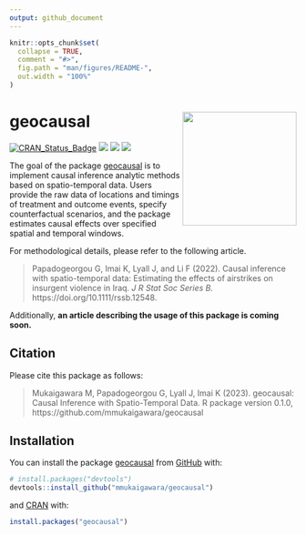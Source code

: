```yaml
---
output: github_document
---
```


<!-- README.md is generated from README.Rmd. Please edit that file -->

```r
knitr::opts_chunk$set(
  collapse = TRUE,
  comment = "#>",
  fig.path = "man/figures/README-",
  out.width = "100%"
)
```

# geocausal <a href="https://github.com/mmukaigawara/geocausal"><img src="inst/figure/logo.png" align="right" height="200" /></a>

<!-- badges: start -->
[![CRAN_Status_Badge](http://www.r-pkg.org/badges/version/geocausal?color=green)](https://cran.r-project.org/package=geocausal)
[![](http://cranlogs.r-pkg.org/badges/grand-total/geocausal?color=green)](https://cran.r-project.org/package=geocausal)
[![](http://cranlogs.r-pkg.org/badges/geocausal?color=green)](https://cran.r-project.org/package=geocausal)
[![](http://cranlogs.r-pkg.org/badges/last-week/geocausal?color=green)](https://cran.r-project.org/package=geocausal)
<!-- badges: end -->

The goal of the package [geocausal](https://github.com/mmukaigawara/geocausal) is to implement causal inference analytic methods based on spatio-temporal data. Users provide the raw data of locations and timings of treatment and outcome events, specify counterfactual scenarios, and the package estimates causal effects over specified spatial and temporal windows.

For methodological details, please refer to the following article.

> Papadogeorgou G, Imai K, Lyall J, and Li F (2022). Causal inference with spatio-temporal data: Estimating the effects of airstrikes on insurgent violence in Iraq. _J R Stat Soc Series B._ https://doi.org/10.1111/rssb.12548. 

Additionally, **an article describing the usage of this package is coming soon.**

## Citation

Please cite this package as follows:

> Mukaigawara M, Papadogeorgou G, Lyall J, Imai K (2023). geocausal: Causal Inference with Spatio-Temporal Data. R package version 0.1.0, https://github.com/mmukaigawara/geocausal

## Installation

You can install the package [geocausal](https://github.com/mmukaigawara/geocausal) from [GitHub](https://github.com/mmukaigawara/geocausal) with:

``` r
# install.packages("devtools")
devtools::install_github("mmukaigawara/geocausal")
```

and [CRAN](https://cran.r-project.org/package=geocausal) with:

```r
install.packages("geocausal")
```
